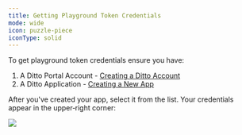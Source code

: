 ```yaml
---
title: Getting Playground Token Credentials
mode: wide
icon: puzzle-piece
iconType: solid
---
```


To get playground token credentials ensure you have:

1. A Ditto Portal Account - [Creating a Ditto Account](/cloud/portal/creating-a-ditto-account)
2. A Ditto Application - [Creating a New App](/cloud/portal/creating-a-new-app)


After you've created your app, select it from the list. Your credentials appear in the upper‑right corner:

<Steps>
  <Step title="App ID"/>
  <Step title="Playground token">
  <Frame>
    <img src="/images/playground-token.png"/>
  </Frame>
  </Step>
</Steps>

